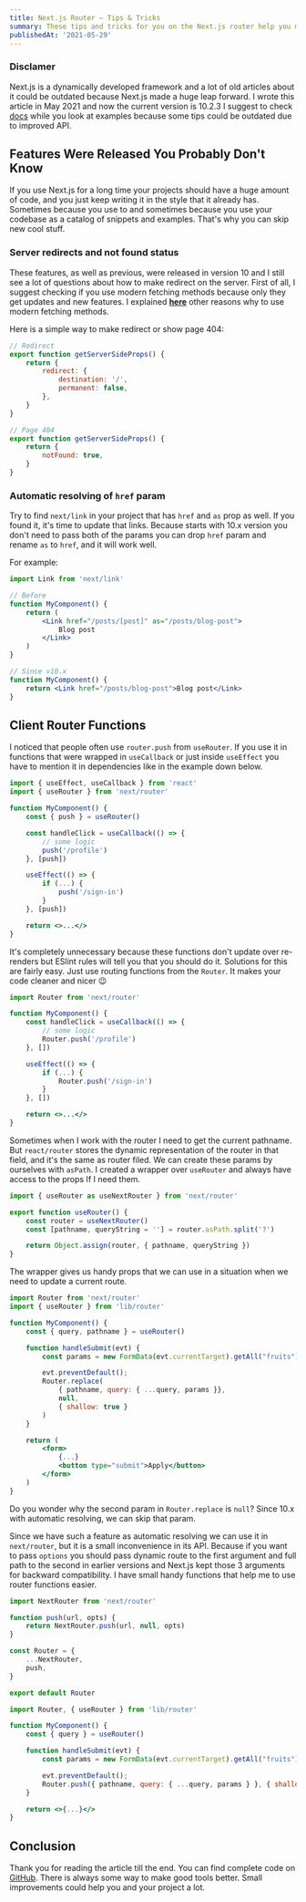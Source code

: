 ---
title: Next.js Router – Tips & Tricks
summary: These tips and tricks for you on the Next.js router help you make your DX better and code cleaner
publishedAt: '2021-05-29'
---

### Disclamer

Next.js is a dynamically developed framework and a lot of old articles about it could be outdated because Next.js made a huge leap forward. I wrote this article in May 2021 and now the current version is 10.2.3 I suggest to check [docs](https://nextjs.org/docs/getting-started) while you look at examples because some tips could be outdated due to improved API.

## Features Were Released You Probably Don't Know

If you use Next.js for a long time your projects should have a huge amount of code, and you just keep writing it in the style that it already has. Sometimes because you use to and sometimes because you use your codebase as a catalog of snippets and examples. That's why you can skip new cool stuff.

### Server redirects and not found status

These features, as well as previous, were released in version 10 and I still see a lot of questions about how to make redirect on the server. First of all, I suggest checking if you use modern fetching methods because only they get updates and new features. I explained **[here](/blog/why-i-got-rid-of-getinitialprops-in-my-nextjs-project)** other reasons why to use modern fetching methods.

Here is a simple way to make redirect or show page 404:

```jsx
// Redirect
export function getServerSideProps() {
	return {
		redirect: {
			destination: '/',
			permanent: false,
		},
	}
}

// Page 404
export function getServerSideProps() {
	return {
		notFound: true,
	}
}
```

### Automatic resolving of `href` param

Try to find `next/link` in your project that has `href` and `as` prop as well. If you found it, it's time to update that links. Because starts with 10.x version you don't need to pass both of the params you can drop `href` param and rename `as` to `href`, and it will work well.

For example:

```jsx
import Link from 'next/link'

// Before
function MyComponent() {
	return (
		<Link href="/posts/[post]" as="/posts/blog-post">
			Blog post
		</Link>
	)
}

// Since v10.x
function MyComponent() {
	return <Link href="/posts/blog-post">Blog post</Link>
}
```

## Client Router Functions

I noticed that people often use `router.push` from `useRouter`. If you use it in functions that were wrapped in `useCallback` or just inside `useEffect` you have to mention it in dependencies like in the example down below.

```jsx:pages/params.jsx
import { useEffect, useCallback } from 'react'
import { useRouter } from 'next/router'

function MyComponent() {
	const { push } = useRouter()

	const handleClick = useCallback(() => {
		// some logic
		push('/profile')
	}, [push])

	useEffect(() => {
		if (...) {
			push('/sign-in')
		}
	}, [push])

	return <>...</>
}
```

It's completely unnecessary because these functions don't update over re-renders but ESlint rules will tell you that you should do it. Solutions for this are fairly easy. Just use routing functions from the `Router`. It makes your code cleaner and nicer 😉

```jsx:pages/params.jsx
import Router from 'next/router'

function MyComponent() {
	const handleClick = useCallback(() => {
		// some logic
		Router.push('/profile')
	}, [])

	useEffect(() => {
		if (...) {
			Router.push('/sign-in')
		}
	}, [])

	return <>...</>
}
```

Sometimes when I work with the router I need to get the current pathname. But `react/router` stores the dynamic representation of the router in that field, and it's the same as router filed. We can create these params by ourselves with `asPath`. I created a wrapper over `useRouter` and always have access to the props If I need them.

```jsx:lib/router.js
import { useRouter as useNextRouter } from 'next/router'

export function useRouter() {
	const router = useNextRouter()
	const [pathname, queryString = ''] = router.asPath.split('?')

	return Object.assign(router, { pathname, queryString })
}
```

The wrapper gives us handy props that we can use in a situation when we need to update a current route.

```jsx:pages/params.jsx
import Router from 'next/router'
import { useRouter } from 'lib/router'

function MyComponent() {
	const { query, pathname } = useRouter()

	function handleSubmit(evt) {
		const params = new FormData(evt.currentTarget).getAll("fruits");

		evt.preventDefault();
		Router.replace(
			{ pathname, query: { ...query, params }},
			null,
			{ shallow: true }
		)
	}

	return (
		<form>
			{...}
			<button type="submit">Apply</button>
		</form>
	)
}
```

Do you wonder why the second param in `Router.replace` is `null`? Since 10.x with automatic resolving, we can skip that param.

Since we have such a feature as automatic resolving we can use it in `next/router`, but it is a small inconvenience in its API. Because if you want to pass `options` you should pass dynamic route to the first argument and full path to the second in earlier versions and Next.js kept those 3 arguments for backward compatibility. I have small handy functions that help me to use router functions easier.

```jsx:lib/router.js
import NextRouter from 'next/router'

function push(url, opts) {
	return NextRouter.push(url, null, opts)
}

const Router = {
	...NextRouter,
	push,
}

export default Router
```

```jsx:pages/params.jsx
import Router, { useRouter } from 'lib/router'

function MyComponent() {
	const { query } = useRouter()

	function handleSubmit(evt) {
		const params = new FormData(evt.currentTarget).getAll("fruits");

		evt.preventDefault();
		Router.push({ pathname, query: { ...query, params } }, { shallow: true });
	}

	return <>{...}</>
}
```

## Conclusion

Thank you for reading the article till the end. You can find complete code on [GitHub](https://github.com/akellbl4/nextjs-router-tips).
There is always some way to make good tools better. Small improvements could help you and your project a lot.
